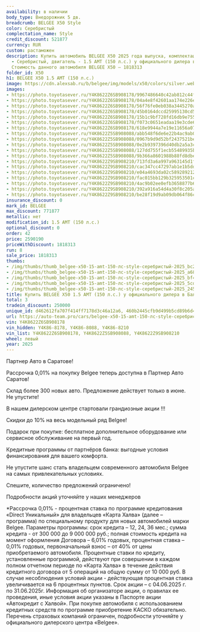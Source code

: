 ```yaml
---
availability: в наличии
body_type: Внедорожник 5 дв.
breadcrumb: BELGEE X50 Style
color: Серебристый
complectation_name: Style
credit_discount: 521877
currency: RUR
custom: растаможен
description: Купить автомобиль BELGEE X50 2025 года выпуска, комплектация Style, цвет
  - Серебристый, двигатель - 1.5 AMT (150 л.с.) у официального дилера в г. Балаково.
  Стоимость данного автомобиля BELGEE X50 – 1818313
folder_id: X50
h1: BELGEE X50 1.5 AMT (150 л.с.)
image: https://cdn.alexsab.ru/b/belgee/img/models/x50/colors/silver.webp
images:
- https://photo.toyotasever.ru/Y4K8622Z6SB908178/9967486640c42ab812c44f2655ebc21a.jpg
- https://photo.toyotasever.ru/Y4K8622Z6SB908178/04a4e8f42601aa174e226ee6df8a685a.jpg
- https://photo.toyotasever.ru/Y4K8622Z6SB908178/56f76fe0eb038a3445270a019a1bf491.jpg
- https://photo.toyotasever.ru/Y4K8622Z6SB908178/45b0164dccd25995130cd515cea5cdfc.jpg
- https://photo.toyotasever.ru/Y4K8622Z6SB908178/15b1c9bf728fd16db9e755f7f31245f8.jpg
- https://photo.toyotasever.ru/Y4K8622Z6SB908178/f073c0651eadaa19e3cde6f5c339c70a.jpg
- https://photo.toyotasever.ru/Y4K8622Z6SB908178/618e9944a7e19e11656a07ccfbfd6377.jpg
- https://photo.toyotasever.ru/Y4K8622Z5SB908088/abb548f6de6e22b4ac9ab03ef079653f.jpg
- https://photo.toyotasever.ru/Y4K8622Z5SB908088/0967b9d9d52bf2437521be3880938689.jpg
- https://photo.toyotasever.ru/Y4K8622Z5SB908088/0e2b9397396d40db2a5a3cb68c973b94.jpg
- https://photo.toyotasever.ru/Y4K8622Z5SB908088/127dd755f1ecb55489935bf0fe7c89b0.jpg
- https://photo.toyotasever.ru/Y4K8622Z5SB908088/9b366a8601988b88fd8dbefb167e65ef.jpg
- https://photo.toyotasever.ru/Y4K8622Z9SB908210/713fd3a6a997a963145d1fbb1334a24f.jpg
- https://photo.toyotasever.ru/Y4K8622Z9SB908210/cac347cc47297ab1e1b5dd838bf190f2.jpg
- https://photo.toyotasever.ru/Y4K8622Z9SB908210/e04a4693da02c5892892124574b69ec3.jpg
- https://photo.toyotasever.ru/Y4K8622Z9SB908210/fac015bb129b325953501c17232e0467.jpg
- https://photo.toyotasever.ru/Y4K8622Z9SB908210/4ac9b02ee0efb3658877b63c81bda2f7.jpg
- https://photo.toyotasever.ru/Y4K8622Z9SB908210/392a916a54d4a30f8c205a2a265aa00e.jpg
- https://photo.toyotasever.ru/Y4K8622Z9SB908210/be28f19d9ab09db064f86c4fe79f0ca6.jpg
insurance_discount: 0
mark_id: BELGEE
max_discount: 771877
metallic: нет
modification_id: 1.5 AMT (150 л.с.)
optional_discount: 0
order: 42
price: 2590190
priceWithDiscount: 1818313
run: 8
sale_price: 1818313
thumbs:
- /img/thumbs/thumb_belgee-x50-15-amt-150-лс-style-серебристый-2025_bc21a_0.webp
- /img/thumbs/thumb_belgee-x50-15-amt-150-лс-style-серебристый-2025_a685a_1.webp
- /img/thumbs/thumb_belgee-x50-15-amt-150-лс-style-серебристый-2025_bf491_2.webp
- /img/thumbs/thumb_belgee-x50-15-amt-150-лс-style-серебристый-2025_5cdfc_3.webp
- /img/thumbs/thumb_belgee-x50-15-amt-150-лс-style-серебристый-2025_245f8_4.webp
title: Купить BELGEE X50 1.5 AMT (150 л.с.) у официального дилера в Балаково
total: 3
tradein_discount: 250000
unique_id: d462612fa707f414ff7178d3c46a12a6, 460b2445cfb9d499b5cd89b6d46c5f67, 1c5885e5691c3b15bbd4c29d899c2f7d
url: https://auto-team.pro/cars/belgee-x50-15-amt-150-лс-style-серебристый-2025/
vin: Y4K8622Z6SB908178
vin_hidden: Y4K86-8178, Y4K86-8088, Y4K86-8210
vin_list: Y4K8622Z6SB908178, Y4K8622Z5SB908088, Y4K8622Z9SB908210
wheel: левый
year: 2025
---
```

<p>
 Партнер Авто в Саратове!
</p>
<p>
</p>
<p>
 Рассрочка 0,01% на покупку Belgee теперь доступна в Партнер Авто Саратов!
</p>
<p>
 Склад более 300 новых авто. Предложение действует только в июне. He упустите!
</p>
<p>
</p>
<p>
 В нашем дилерском центре стартовали грандиозные акции !!!
</p>
<p>
</p>
<p>
 Скидки дo 10% нa весь модельный ряд Belgee!
</p>
<p>
 Подарок при покупке: бесплатное дополнительное оборудование или сервисное обслуживание на первый год.
</p>
<p>
 Кредитные программы от партнёров банка: выгодные условия финансирования для вашего комфорта.
</p>
<p>
</p>
<p>
 Не упустите шанс стать владельцем современного автомобиля Belgee на самых привлекательных условиях.
</p>
<p>
 Спешите, количество предложений ограничено!
</p>
<p>
</p>
<p>
 Подробности акций уточняйте у наших менеджеров
</p>
<p>
</p>
<p>
 *Рассрочка 0,01% - процентная ставка по программе кредитования «Dirесt Уникальный» для владельцев «Карта Халва» (далее – программа) по специальному продукту для новых автомобилей марки Belgee. Параметры программы: срок кредита – 12, 24, 36 мес.; сумма кредита - от 300 000 до 9 000 000 руб.; полная стоимость кредита на момент оформления Договора – 6,01% годовых, процентная ставка – 0,01% годовых, первоначальный взнос – от 40% от цены приобретаемого автомобиля. Процентные ставки по кредиту, установленные программой, действуют при совершении в каждом полном отчетном периоде по «Карта Халва» в течение действия кредитного договора от 5 операций на общую сумму от 10 000 руб. В случае несоблюдения условий акции - действующая процентная ставка увеличивается на 6 процентных пунктов. Срок акции – с 04.06.2025 г. по 31.06.2025г. Информация об организаторе акции, о правилах ее проведения, иные условия акции указаны в Паспорте акции «Автокредит с Халвой». При покупке автомобиля с использованием кредитных средств по программе приобретение КАСКО обязательно. Перечень страховых компаний ограничен, подробности уточняйте у официального дилерского центра «Belgee».
</p>
